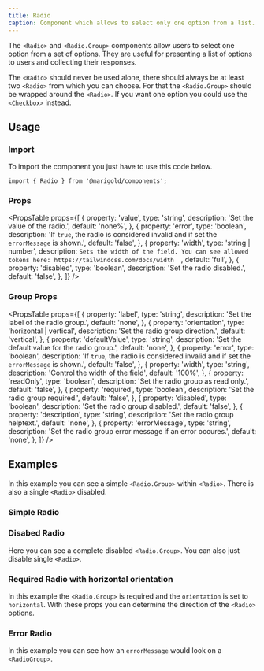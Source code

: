 ```yaml
---
title: Radio
caption: Component which allows to select only one option from a list.
---
```


The `<Radio>` and `<Radio.Group>` components allow users to select one option from a set of options. They are useful for presenting a list of options to users and collecting their responses.

The `<Radio>` should never be used alone, there should always be at least two `<Radio>` from which you can choose. For that the `<Radio.Group>` should be wrapped around the `<Radio>`. If you want one option you could use the [`<Checkbox>`](/components/checkbox/) instead.

## Usage

### Import

To import the component you just have to use this code below.

```tsx onlyCode
import { Radio } from '@marigold/components';
```

### Props

<PropsTable
  props={[
    {
      property: 'value',
      type: 'string',
      description: 'Set the value of the radio.',
      default: 'none%',
    },
    {
      property: 'error',
      type: 'boolean',
      description:
        'If `true`, the radio is considered invalid and if set the `errorMessage` is shown.',
      default: 'false',
    },
    {
      property: 'width',
      type: 'string | number',
      description: `Sets the width of the field. You can see allowed tokens here: https://tailwindcss.com/docs/width  `,
      default: 'full',
    },
    {
      property: 'disabled',
      type: 'boolean',
      description: 'Set the radio disabled.',
      default: 'false',
    },
  ]}
/>

### Group Props

<PropsTable
  props={[
    {
      property: 'label',
      type: 'string',
      description: 'Set the label of the radio group.',
      default: 'none',
    },
    {
      property: 'orientation',
      type: 'horizontal | vertical',
      description: 'Set the radio group direction.',
      default: 'vertical',
    },
    {
      property: 'defaultValue',
      type: 'string',
      description: 'Set the default value for the radio group.',
      default: 'none',
    },
    {
      property: 'error',
      type: 'boolean',
      description:
        'If `true`, the radio is considered invalid and if set the `errorMessage` is shown.',
      default: 'false',
    },
    {
      property: 'width',
      type: 'string',
      description: 'Control the width of the field',
      default: '100%',
    },
    {
      property: 'readOnly',
      type: 'boolean',
      description: 'Set the radio group as read only.',
      default: 'false',
    },
    {
      property: 'required',
      type: 'boolean',
      description: 'Set the radio group required.',
      default: 'false',
    },
    {
      property: 'disabled',
      type: 'boolean',
      description: 'Set the radio group disabled.',
      default: 'false',
    },
    {
      property: 'description',
      type: 'string',
      description: 'Set the radio group helptext.',
      default: 'none',
    },
    {
      property: 'errorMessage',
      type: 'string',
      description: 'Set the radio group error message if an error occures.',
      default: 'none',
    },
  ]}
/>

## Examples

In this example you can see a simple `<Radio.Group>` within `<Radio>`. There is also a single `<Radio>` disabled.

### Simple Radio

<ComponentDemo file="./radio.demo.tsx" />

### Disabed Radio

Here you can see a complete disabled `<Radio.Group>`. You can also just disable single `<Radio>`.

<ComponentDemo file="./radio-disabled.demo.tsx" />

### Required Radio with horizontal orientation

In this example the `<Radio.Group>` is required and the `orientation` is set to `horizontal`. With these props you can determine the direction of the `<Radio>` options.

<ComponentDemo file="./radio-required.demo.tsx" />

### Error Radio

In this example you can see how an `errorMessage` would look on a `<RadioGroup>`.

<ComponentDemo file="./radio-error.demo.tsx" />
